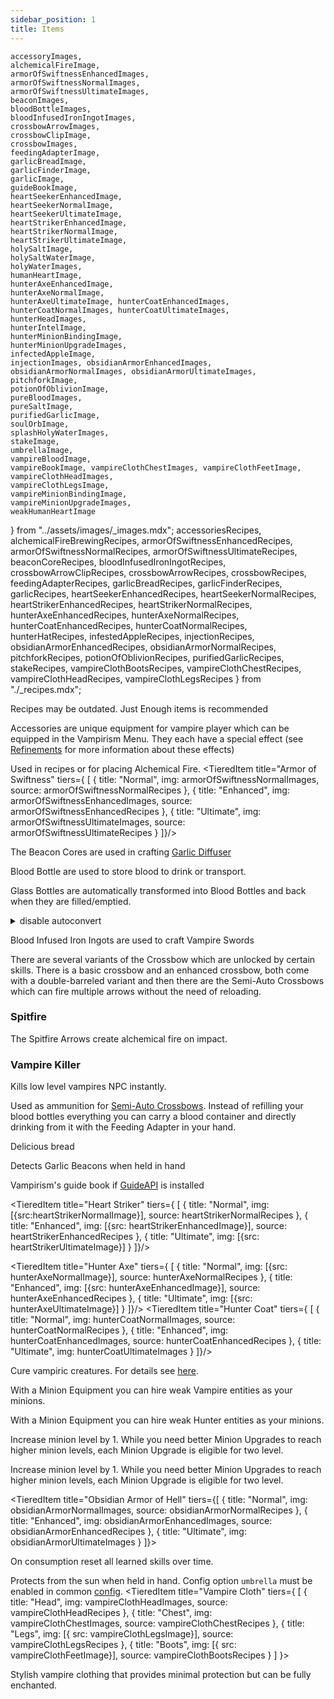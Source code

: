 ```yaml
---
sidebar_position: 1
title: Items
---
```


    accessoryImages,
    alchemicalFireImage,
    armorOfSwiftnessEnhancedImages,
    armorOfSwiftnessNormalImages,
    armorOfSwiftnessUltimateImages,
    beaconImages,
    bloodBottleImages,
    bloodInfusedIronIngotImages,
    crossbowArrowImages,
    crossbowClipImage,
    crossbowImages,
    feedingAdapterImage,
    garlicBreadImage,
    garlicFinderImage,
    garlicImage,
    guideBookImage,
    heartSeekerEnhancedImage,
    heartSeekerNormalImage,
    heartSeekerUltimateImage,
    heartStrikerEnhancedImage,
    heartStrikerNormalImage,
    heartStrikerUltimateImage,
    holySaltImage,
    holySaltWaterImage,
    holyWaterImages,
    humanHeartImage,
    hunterAxeEnhancedImage,
    hunterAxeNormalImage,
    hunterAxeUltimateImage, hunterCoatEnhancedImages,
    hunterCoatNormalImages, hunterCoatUltimateImages,
    hunterHeadImages,
    hunterIntelImage,
    hunterMinionBindingImage,
    hunterMinionUpgradeImages,
    infectedAppleImage,
    injectionImages, obsidianArmorEnhancedImages,
    obsidianArmorNormalImages, obsidianArmorUltimateImages,
    pitchforkImage,
    potionOfOblivionImage,
    pureBloodImages,
    pureSaltImage,
    purifiedGarlicImage,
    soulOrbImage,
    splashHolyWaterImages,
    stakeImage,
    umbrellaImage,
    vampireBloodImage,
    vampireBookImage, vampireClothChestImages, vampireClothFeetImage, vampireClothHeadImages,
    vampireClothLegsImage,
    vampireMinionBindingImage,
    vampireMinionUpgradeImages,
    weakHumanHeartImage
} from "../assets/images/_images.mdx";
    accessoriesRecipes,
    alchemicalFireBrewingRecipes,
    armorOfSwiftnessEnhancedRecipes,
    armorOfSwiftnessNormalRecipes,
    armorOfSwiftnessUltimateRecipes,
    beaconCoreRecipes,
    bloodInfusedIronIngotRecipes,
    crossbowArrowClipRecipes,
    crossbowArrowRecipes,
    crossbowRecipes,
    feedingAdapterRecipes,
    garlicBreadRecipes,
    garlicFinderRecipes,
    garlicRecipes, heartSeekerEnhancedRecipes, heartSeekerNormalRecipes,
    heartStrikerEnhancedRecipes, heartStrikerNormalRecipes,
    hunterAxeEnhancedRecipes, hunterAxeNormalRecipes,
    hunterCoatEnhancedRecipes, hunterCoatNormalRecipes,
    hunterHatRecipes,
    infestedAppleRecipes,
    injectionRecipes, obsidianArmorEnhancedRecipes, obsidianArmorNormalRecipes,
    pitchforkRecipes,
    potionOfOblivionRecipes,
    purifiedGarlicRecipes,
    stakeRecipes, vampireClothBootsRecipes, vampireClothChestRecipes, vampireClothHeadRecipes, vampireClothLegsRecipes
} from "./_recipes.mdx";

Recipes may be outdated. Just Enough items is recommended
<Items title="Accessories" img={accessoryImages} source={accessoriesRecipes}>

Accessories are unique equipment for vampire player which can be equipped in the Vampirism Menu. They each have a special effect (see [Refinements](https://github.com/TeamLapen/Vampirism/wiki/Refinements) for more information about these effects)
</Items>
<Item title="Alchemical Fire" img={alchemicalFireImage} source={alchemicalFireBrewingRecipes}>

Used in recipes or for placing Alchemical Fire.
</Item>
<TieredItem title="Armor of Swiftness" tiers={ [
    {
        title: "Normal",
        img: armorOfSwiftnessNormalImages,
        source: armorOfSwiftnessNormalRecipes
    },
    {
        title: "Enhanced",
        img: armorOfSwiftnessEnhancedImages,
        source: armorOfSwiftnessEnhancedRecipes
    },
    {
        title: "Ultimate",
        img: armorOfSwiftnessUltimateImages,
        source: armorOfSwiftnessUltimateRecipes
    }
]}/>
<Items title="Beacon Core" img={beaconImages} source={beaconCoreRecipes}>

The Beacon Cores are used in crafting [Garlic Diffuser](blocks.mdx#garlic-diffuser)
</Items>
<Items title="Blood Bottle" img={bloodBottleImages}>

Blood Bottle are used to store blood to drink or transport.

Glass Bottles are automatically transformed into Blood Bottles and back when they are filled/emptied.

<details><summary>disable autoconvert</summary>

You can disable the automatic conversion of Glass Bottles to Blood Bottles by setting `autoConvertGlassBottles` in the common config to `false`. Then you must craft the bottles.

</details>
</Items>
<Items title="Blood Infused Iron Ingot" img={bloodInfusedIronIngotImages} source={bloodInfusedIronIngotRecipes}>

Blood Infused Iron Ingots are used to craft Vampire Swords

</Items>
<Items title="Crossbow" img={crossbowImages} source={crossbowRecipes}>
    There are several variants of the Crossbow which are unlocked by certain skills.
    There is a basic crossbow and an enhanced crossbow, both come with a double-barreled variant and then there are the Semi-Auto Crossbows which can fire multiple arrows without the need of reloading.
</Items>
<Items title="Crossbow Arrow" img={crossbowArrowImages} source={crossbowArrowRecipes}>

### Spitfire
The Spitfire Arrows create alchemical fire on impact.

### Vampire Killer
Kills low level vampires NPC instantly.
</Items>
<Item title="Crossbow Clip" img={crossbowClipImage} source={crossbowArrowClipRecipes}>

Used as ammunition for [Semi-Auto Crossbows](#crossbow).
</Item>
<Item title="Feeding Adapter" img={feedingAdapterImage} source={feedingAdapterRecipes} >
    Instead of refilling your blood bottles everything you can carry a blood container and directly drinking from it with the Feeding Adapter in your hand.
</Item>
<Item title="Garlic" img={garlicImage} source={garlicRecipes}></Item>
<Item title="Garlic Bread" img={garlicBreadImage} source={garlicBreadRecipes}>

Delicious bread

</Item>
<Item title="Garlic Finder" img={garlicFinderImage} source={garlicFinderRecipes}>

Detects Garlic Beacons when held in hand

</Item>
<Item title="Guide Book" img={guideBookImage}>

Vampirism's guide book if [GuideAPI](https://www.curseforge.com/minecraft/mc-mods/guide-api-village-and-pillage) is installed

</Item>
<TieredItem title="Heart Seeker" tiers={ [
    {
        title: "Normal",
        img: [{ src: heartSeekerNormalImage}],
        source: heartSeekerNormalRecipes
    },
    {
        title: "Enhanced",
        img: [{ src: heartSeekerEnhancedImage}],
        source: heartSeekerEnhancedRecipes
    },
    {
        title: "Ultimate",
        img: [{ src: heartSeekerUltimateImage}]
    }
]}/>

<TieredItem title="Heart Striker" tiers={ [
    {
        title: "Normal",
        img: [{src:heartStrikerNormalImage}],
        source: heartStrikerNormalRecipes
    },
    {
        title: "Enhanced",
        img: [{src: heartStrikerEnhancedImage}],
        source: heartStrikerEnhancedRecipes
    },
    {
        title: "Ultimate",
        img: [{src: heartStrikerUltimateImage}]
    }
]}/>

<Items title="Holy Water" img={holyWaterImages}></Items>
<Items title="Splash Holy Water" img={splashHolyWaterImages}></Items>
<Item title="Holy Salt" img={holySaltImage}></Item>
<Item title="Holy Salt Water" img={holySaltWaterImage}></Item>
<Item title="Human Heart" img={humanHeartImage}></Item>
<Item title="Weak Human Heart" img={weakHumanHeartImage}></Item>
<TieredItem title="Hunter Axe" tiers={ [
    {
        title: "Normal",
        img: [{src: hunterAxeNormalImage}],
        source: hunterAxeNormalRecipes
    },
    {
        title: "Enhanced",
        img: [{src: hunterAxeEnhancedImage}],
        source: hunterAxeEnhancedRecipes
    },
    {
        title: "Ultimate",
        img: [{src: hunterAxeUltimateImage}]
    }
]}/>
<TieredItem title="Hunter Coat" tiers={ [
    {
        title: "Normal",
        img: hunterCoatNormalImages,
        source: hunterCoatNormalRecipes
    },
    {
        title: "Enhanced",
        img: hunterCoatEnhancedImages,
        source: hunterCoatEnhancedRecipes
    },
    {
        title: "Ultimate",
        img: hunterCoatUltimateImages
    }
]}/>
<Items title="Hunter Hat" img={hunterHeadImages} source={hunterHatRecipes}></Items>
<Item title="Hunter Intel" img={hunterIntelImage}></Item>
<Item title="Infested Apple" img={infectedAppleImage} source={infestedAppleRecipes}>

Cure vampiric creatures. For details see [here](https://github.com/TeamLapen/Vampirism/wiki/Vampiric-Creatures#curing-creatures).
</Item>
<Items title="Injection" img={injectionImages} source={injectionRecipes()}/>
<Item title="Vampire Minion Binding" img={vampireMinionBindingImage}>

With a Minion Equipment you can hire weak Vampire entities as your minions.
</Item>
<Item title="Hunter Minion Binding" img={hunterMinionBindingImage}>

With a Minion Equipment you can hire weak Hunter entities as your minions.
</Item>
<Items title="Vampire Minion Upgrade" img={vampireMinionUpgradeImages}>

Increase minion level by 1. While you need better Minion Upgrades to reach higher minion levels, each Minion Upgrade is eligible for two level.
</Items>
<Items title="Hunter Minion Upgrade" img={hunterMinionUpgradeImages}>

Increase minion level by 1. While you need better Minion Upgrades to reach higher minion levels, each Minion Upgrade is eligible for two level.
</Items>

<TieredItem title="Obsidian Armor of Hell"  tiers={[
    {
        title: "Normal",
        img: obsidianArmorNormalImages,
        source: obsidianArmorNormalRecipes
    },
    {
        title: "Enhanced",
        img: obsidianArmorEnhancedImages,
        source: obsidianArmorEnhancedRecipes
    },
    {
        title: "Ultimate",
        img: obsidianArmorUltimateImages
    }
]}></TieredItem>
<Item title="Pitchfork" img={pitchforkImage} source={pitchforkRecipes}></Item>
<Item title="Potion of Oblivion" img={potionOfOblivionImage} source={potionOfOblivionRecipes}>

On consumption reset all learned skills over time.
</Item>
<Item title="Pure Salt" img={pureSaltImage}></Item>
<Items title="Pure Blood" img={pureBloodImages}></Items>
<Item title="Purified Garlic" img={purifiedGarlicImage} source={purifiedGarlicRecipes}></Item>
<Item title="Soul Orb" img={soulOrbImage}></Item>
<Item title="Stake" img={stakeImage} source={stakeRecipes}></Item>
<Item title="Umbrella" img={umbrellaImage}>

Protects from the sun when held in hand. Config option `umbrella` must be enabled in common [config](https://github.com/TeamLapen/Vampirism/wiki/Configuration).
</Item>
<TieredItem title="Vampire Cloth" tiers={
    [
        {
            title: "Head",
            img: vampireClothHeadImages,
            source: vampireClothHeadRecipes
        },
        {
            title: "Chest",
            img: vampireClothChestImages,
            source: vampireClothChestRecipes
        },
        {
            title: "Legs",
            img: [{ src: vampireClothLegsImage}],
            source: vampireClothLegsRecipes
        },
        {
            title: "Boots",
            img: [{ src: vampireClothFeetImage}],
            source: vampireClothBootsRecipes
        }
    ]
}>

Stylish vampire clothing that provides minimal protection but can be fully enchanted.
</TieredItem>
<Item title="Vampire Blood" img={vampireBloodImage}/>
<Item title="Vampire Book" img={vampireBookImage}/>